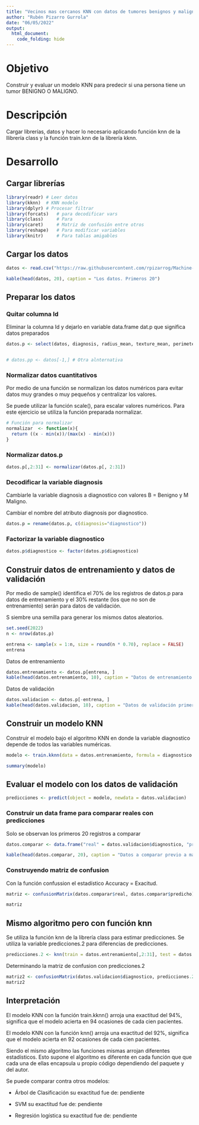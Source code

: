 ---
title: "Vecinos mas cercanos KNN con datos de tumores benignos y malignos"
author: "Rubén Pizarro Gurrola"
date: "06/05/2022"
output: 
  html_document:
    code_folding: hide
---

# Objetivo

Construir y evaluar un modelo KNN para predecir si una persona tiene un tumor BENIGNO O MALIGNO.

# Descripción

Cargar librerías, datos y hacer lo necesario aplicando función knn de la llibrería class y la función train.knn de la librería kknn.

# Desarrollo

## Cargar librerías

```{r message=FALSE, warning=FALSE}
library(readr) # Leer datos
library(kknn)  # KNN modelo
library(dplyr) # Procesar filtrar
library(forcats)   # para decodificar vars
library(class)     # Para
library(caret)     # Matriz de confusión entre otros
library(reshape)   # Para modificar variables 
library(knitr)     # Para tablas amigables

```

## Cargar los datos

```{r}
datos <- read.csv("https://raw.githubusercontent.com/rpizarrog/Machine-Learning-con-R/main/datos/wisc_bc_data.csv", encoding = "UTF-8")

kable(head(datos, 20), caption = "Los datos. Primeros 20")

```

## Preparar los datos

### Quitar columna Id

Eliminar la columna Id y dejarlo en variable data.frame dat.p que significa datos preparados

```{r}
datos.p <- select(datos, diagnosis, radius_mean, texture_mean, perimeter_mean, area_mean, smoothness_mean, compactness_mean, concavity_mean,  points_mean, symmetry_mean, dimension_mean, radius_se,, texture_se, perimeter_se, area_se, smoothness_se, compactness_se, concavity_se, points_se, symmetry_se, dimension_se, radius_worst, texture_worst, perimeter_worst, area_worst, smoothness_worst, compactness_worst, concavity_worst, points_worst,  symmetry_worst, dimension_worst)


# datos.pp <- datos[-1,] # Otra alnternativa
```

### Normalizar datos cuantitativos

Por medio de una función se normalizan los datos numéricos para evitar datos muy grandes o muy pequeños y centralizar los valores.

Se puede utilizar la función scale(), para escalar valores numéricos. Para este ejercicio se utiliza la función preparada normalizar.

```{r}
# Función para normalizar
normalizar  <- function(x){
  return ((x - min(x))/(max(x) - min(x)))
}
```

### Normalizar datos.p

```{r}
datos.p[,2:31] <- normalizar(datos.p[, 2:31])

```

### Decodificar la variable diagnosis

Cambiarle la variable diagnosis a diagnostico con valores B = Benigno y M Maligno.

Cambiar el nombre del atributo diagnosis por diagnostico.

```{r}
datos.p = rename(datos.p, c(diagnosis="diagnostico"))

```

### Factorizar la variable diagnostico

```{r}
datos.p$diagnostico <- factor(datos.p$diagnostico)
```

## Construir datos de entrenamiento y datos de validación

Por medio de sample() identifica el 70% de los registros de datos.p para datos de entrenamiento y el 30% restante (los que no son de entrenamiento) serán para datos de validación.

S siembre una semilla para generar los mismos datos aleatorios.

```{r}
set.seed(2022)
n <- nrow(datos.p)

entrena <- sample(x = 1:n, size = round(n * 0.70), replace = FALSE)
entrena


```

Datos de entrenamiento

```{r}
datos.entrenamiento <- datos.p[entrena, ]
kable(head(datos.entrenamiento, 10), caption = "Datos de entrenamiento primeros 10")
```

Datos de validación

```{r}
datos.validacion <- datos.p[-entrena, ]
kable(head(datos.validacion, 10), caption = "Datos de validación primeros 10")

```

## Construir un modelo KNN

Construir el modelo bajo el algoritmo KNN en donde la variable diagnostico depende de todos las variables numéricas.

```{r}
modelo <- train.kknn(data = datos.entrenamiento, formula = diagnostico ~ ., kmax = 30)

summary(modelo)
```

## Evaluar el modelo con los datos de validación

```{r}
predicciones <- predict(object = modelo, newdata = datos.validacion)


```

### Construir un data frame para comparar reales con predicciones

Solo se observan los primeros 20 registros a comparar

```{r}
datos.comparar <- data.frame("real" = datos.validacion$diagnostico, "predicho" = predicciones)

kable(head(datos.comparar, 20), caption = "Datos a comparar previo a matriz de confusión" )
```

### Construyendo matriz de confusion

Con la función confussion el estadístico Accuracy = Exacitud.

```{r}
matriz <- confusionMatrix(datos.comparar$real, datos.comparar$predicho)

matriz
```

## Mismo algoritmo pero con función knn

Se utiliza la función knn de la librería class para estimar predicciones. Se utiliza la variable predicciones.2 para diferencias de predicciones.

```{r}
predicciones.2 <- knn(train = datos.entrenamiento[,2:31], test = datos.validacion[,2:31], cl = datos.entrenamiento$diagnostico, k = 12)

```

Determinando la matriz de confusion con predicciones.2

```{r}
matriz2 <- confusionMatrix(datos.validacion$diagnostico, predicciones.2)
matriz2
```

## Interpretación

El modelo KNN con la función train.kknn() arroja una exactitud del 94%, significa que el modelo acierta en 94 ocasiones de cada cien pacientes.

El modelo KNN con la función knn() arroja una exactitud del 92%, significa que el modelo acierta en 92 ocasiones de cada cien pacientes.

Siendo el mismo algoritmo las funciones mismas arrojan diferentes estadísticos. Esto supone el algoritmo es diferente en cada función que que cada una de ellas encapsula u propio código dependiendo del paquete y del autor.

Se puede comparar contra otros modelos:

-   Árbol de Clasificación su exactitud fue de: pendiente

-   SVM su exactitud fue de: pendiente

-   Regresión logística su exactitud fue de: pendiente
